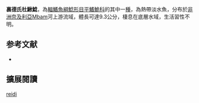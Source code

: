 {{Speciesbox
| name = 裏德氏杜鰍鯰
| image = 
| image_width = 250px
| status = NE
| status_system = IUCN3.1
| genus = Doumea
| species = reidi
| authority = Ferraris, Skelton & Vari, 2010
| synonyms = 
}}

'''裏德氏杜鰍鯰'''，為[[輻鰭魚綱|輻鰭魚綱]][[鯰形目|鯰形目]][[平鰭鮠科|平鰭鮠科]]的其中一[[種|種]]，為熱帶淡水魚，分布於[[非洲|非洲]][[奈及利亞|奈及利亞]]Mbam河上游流域，體長可達9.3公分，棲息在底層水域，生活習性不明。

==参考文献==
*{{FishBase_species|genus=Doumea|species=reidi|year=2014|month=10}}

== 擴展閱讀 ==
{{refbegin}}
{{wikispecies-inline|Doumea reidi|裏德氏杜鰍鯰}}
{{refend}}
{{Taxonbar|from=Q5585018}}

[[Category:杜鰍鯰屬|reidi]]


{{魚類小作品}}